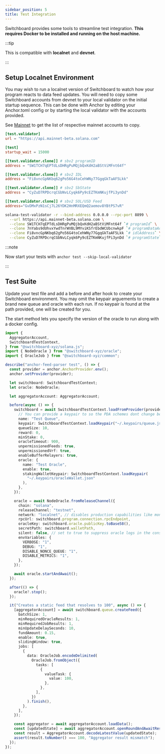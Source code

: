 ```yaml
---
sidebar_position: 5
title: Test Integration
---
```



Switchboard provides some tools to streamline test integration. **This requires
Docker to be installed and running on the host machine.**

:::tip

This is compatible with **localnet** and **devnet**.

:::

## Setup Localnet Environment

You may wish to run a localnet version of Switchboard to watch how your program
reacts to data feed updates. You will need to copy some Switchboard accounts
from devnet to your local validator on the initial startup sequence. This can be
done with Anchor by editing your Anchor.toml config or by starting the local
validator with the accounts provided.

See [Mainnet](/solana/program/mainnet) to get the list of respective mainnet
accounts to copy.

<Tabs>
  <TabItem value="Anchor" label="Anchor" default>

```toml
[test.validator]
url = "https://api.mainnet-beta.solana.com"

[test]
startup_wait = 15000

[[test.validator.clone]] # sbv2 programID
address = "SW1TCH7qEPTdLsDHRgPuMQjbQxKdH2aBStViMFnt64f"

[[test.validator.clone]] # sbv2 IDL
address = "Fi8vncGpNKbq62gPo56G4toCehWNy77GgqGkTaAF5Lkk"

[[test.validator.clone]] # sbv2 SbState
address = "CyZuD7RPDcrqCGbNvLCyqk6Py9cEZTKmNKujfPi3ynDd"

[[test.validator.clone]] # sbv2 SOL/USD Feed
address="GvDMxPzN1sCj7L26YDK2HnMRXEQmQ2aemov8YBtPS7vR"
```

  </TabItem>
  <TabItem value="CLI" label="solana-test-validator CLI">

```bash
solana-test-validator -r --bind-address 0.0.0.0 --rpc-port 8899 \
  --url https://api.mainnet-beta.solana.com \
  --clone SW1TCH7qEPTdLsDHRgPuMQjbQxKdH2aBStViMFnt64f `# programId` \
  --clone 7nYabs9dUhvxYwdTnrWVBL9MYviKSfrEbdWCUbcnwkpF `# programDataAddress` \
  --clone Fi8vncGpNKbq62gPo56G4toCehWNy77GgqGkTaAF5Lkk `# idlAddress` \
  --clone CyZuD7RPDcrqCGbNvLCyqk6Py9cEZTKmNKujfPi3ynDd `# programState`
```

:::note

Now start your tests with `anchor test --skip-local-validator`

:::

  </TabItem>
</Tabs>

## Test Suite

Update your test file and add a before and after hook to create your Switchboard
environment. You may omit the keypair arguements to create a brand new queue and
oracle with each run. If no keypair is found at the path provided, one will be
created for you.

The start method lets you specify the version of the oracle to run along with a
docker config.

```ts
import {
  AggregatorAccount,
  SwitchboardTestContext,
} from "@switchboard-xyz/solana.js";
import { NodeOracle } from "@switchboard-xyz/oracle";
import { OracleJob } from "@switchboard-xyz/common";

describe("anchor-feed-parser test", () => {
  const provider = anchor.AnchorProvider.env();
  anchor.setProvider(provider);

  let switchboard: SwitchboardTestContext;
  let oracle: NodeOracle;

  let aggregatorAccount: AggregatorAccount;

  before(async () => {
    switchboard = await SwitchboardTestContext.loadFromProvider(provider, {
      // You can provide a keypair to so the PDA schemes dont change between test runs
      name: "Test Queue",
      keypair: SwitchboardTestContext.loadKeypair("~/.keypairs/queue.json"),
      queueSize: 10,
      reward: 0,
      minStake: 0,
      oracleTimeout: 900,
      unpermissionedFeeds: true,
      unpermissionedVrf: true,
      enableBufferRelayers: true,
      oracle: {
        name: "Test Oracle",
        enable: true,
        stakingWalletKeypair: SwitchboardTestContext.loadKeypair(
          "~/.keypairs/oracleWallet.json"
        ),
      },
    });

    oracle = await NodeOracle.fromReleaseChannel({
      chain: "solana",
      releaseChannel: "testnet",
      network: "localnet", // disables production capabilities like monitoring and alerts
      rpcUrl: switchboard.program.connection.rpcEndpoint,
      oracleKey: switchboard.oracle.publicKey.toBase58(),
      secretPath: switchboard.walletPath,
      silent: false, // set to true to suppress oracle logs in the console
      envVariables: {
        VERBOSE: "1",
        DEBUG: "1",
        DISABLE_NONCE_QUEUE: "1",
        DISABLE_METRICS: "1",
      },
    });

    await oracle.startAndAwait();
  });

  after(() => {
    oracle?.stop();
  });

  it("Creates a static feed that resolves to 100", async () => {
    [aggregatorAccount] = await switchboard.queue.createFeed({
      batchSize: 1,
      minRequiredOracleResults: 1,
      minRequiredJobResults: 1,
      minUpdateDelaySeconds: 10,
      fundAmount: 0.15,
      enable: true,
      slidingWindow: true,
      jobs: [
        {
          data: OracleJob.encodeDelimited(
            OracleJob.fromObject({
              tasks: [
                {
                  valueTask: {
                    value: 100,
                  },
                },
              ],
            })
          ).finish(),
        },
      ],
    });

    const aggregator = await aggregatorAccount.loadData();
    const [updatedState] = await aggregatorAccount.openRoundAndAwaitResult();
    const result = AggregatorAccount.decodeLatestValue(updatedState);
    assert(result.toNumber() === 100, "Aggregator result mismatch");
  });
});
```
